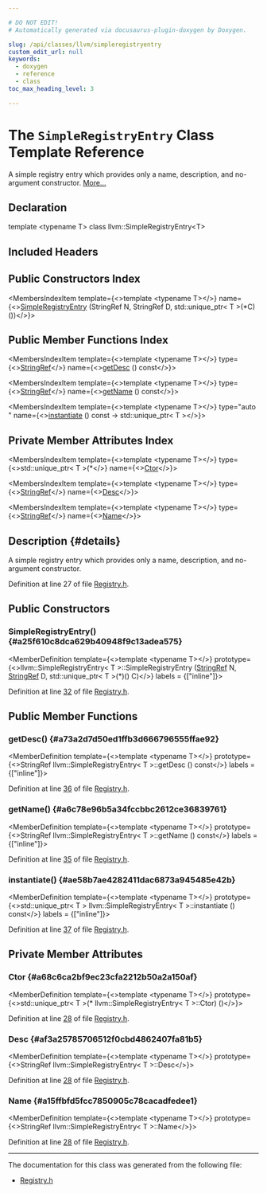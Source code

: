 ```yaml
---

# DO NOT EDIT!
# Automatically generated via docusaurus-plugin-doxygen by Doxygen.

slug: /api/classes/llvm/simpleregistryentry
custom_edit_url: null
keywords:
  - doxygen
  - reference
  - class
toc_max_heading_level: 3

---
```





# The `SimpleRegistryEntry` Class Template Reference

<DoxygenPage pluginConfig={pluginConfig}>

A simple registry entry which provides only a name, description, and no-argument constructor. <a href="#details">More...</a>

## Declaration

<CodeBlock>template &lt;typename T&gt;
class llvm::SimpleRegistryEntry&lt;T&gt;</CodeBlock>

## Included Headers

<IncludesList>
<IncludesListItem
  filePath="llvm/Support/Registry.h"
  permalink="/docs/api/files/include/include/llvm/include/llvm/support/registry-h"
  isLocal="true" />
</IncludesList>

## Public Constructors Index

<MembersIndex>

<MembersIndexItem
  template={<>template &lt;typename T&gt;</>}
  name={<><a href="#a25f610c8dca629b40948f9c13adea575">SimpleRegistryEntry</a> (StringRef N, StringRef D, std::unique&#95;ptr&lt; T &gt;(&#42;C)())</>}>
</MembersIndexItem>

</MembersIndex>

## Public Member Functions Index

<MembersIndex>

<MembersIndexItem
  template={<>template &lt;typename T&gt;</>}
  type={<><a href="/docs/api/classes/llvm/stringref">StringRef</a></>}
  name={<><a href="#a73a2d7d50ed1ffb3d666796555ffae92">getDesc</a> () const</>}>
</MembersIndexItem>

<MembersIndexItem
  template={<>template &lt;typename T&gt;</>}
  type={<><a href="/docs/api/classes/llvm/stringref">StringRef</a></>}
  name={<><a href="#a6c78e96b5a34fccbbc2612ce36839761">getName</a> () const</>}>
</MembersIndexItem>

<MembersIndexItem
  template={<>template &lt;typename T&gt;</>}
  type="auto "
  name={<><a href="#ae58b7ae4282411dac6873a945485e42b">instantiate</a> () const -&gt; std::unique&#95;ptr&lt; T &gt;</>}>
</MembersIndexItem>

</MembersIndex>

## Private Member Attributes Index

<MembersIndex>

<MembersIndexItem
  template={<>template &lt;typename T&gt;</>}
  type={<>std::unique&#95;ptr&lt; T &gt;(&#42;</>}
  name={<><a href="#a68c6ca2bf9ec23cfa2212b50a2a150af">Ctor</a></>}>
</MembersIndexItem>

<MembersIndexItem
  template={<>template &lt;typename T&gt;</>}
  type={<><a href="/docs/api/classes/llvm/stringref">StringRef</a></>}
  name={<><a href="#af3a25785706512f0cbd4862407fa81b5">Desc</a></>}>
</MembersIndexItem>

<MembersIndexItem
  template={<>template &lt;typename T&gt;</>}
  type={<><a href="/docs/api/classes/llvm/stringref">StringRef</a></>}
  name={<><a href="#a15ffbfd5fcc7850905c78cacadfedee1">Name</a></>}>
</MembersIndexItem>

</MembersIndex>

## Description {#details}

A simple registry entry which provides only a name, description, and no-argument constructor.

Definition at line 27 of file <a href="/docs/api/files/include/include/llvm/include/llvm/support/registry-h">Registry.h</a>.

<SectionDefinition>

## Public Constructors

### SimpleRegistryEntry() {#a25f610c8dca629b40948f9c13adea575}

<MemberDefinition
  template={<>template &lt;typename T&gt;</>}
  prototype={<>llvm::SimpleRegistryEntry&lt; T &gt;::SimpleRegistryEntry (<a href="/docs/api/classes/llvm/stringref">StringRef</a> N, <a href="/docs/api/classes/llvm/stringref">StringRef</a> D, std::unique&#95;ptr&lt; T &gt;(&#42;)() C)</>}
  labels = {["inline"]}>

Definition at line <a href="/docs/api/files/include/include/llvm/include/llvm/support/registry-h/#l00032">32</a> of file <a href="/docs/api/files/include/include/llvm/include/llvm/support/registry-h">Registry.h</a>.
</MemberDefinition>

</SectionDefinition>

<SectionDefinition>

## Public Member Functions

### getDesc() {#a73a2d7d50ed1ffb3d666796555ffae92}

<MemberDefinition
  template={<>template &lt;typename T&gt;</>}
  prototype={<>StringRef llvm::SimpleRegistryEntry&lt; T &gt;::getDesc () const</>}
  labels = {["inline"]}>

Definition at line <a href="/docs/api/files/include/include/llvm/include/llvm/support/registry-h/#l00036">36</a> of file <a href="/docs/api/files/include/include/llvm/include/llvm/support/registry-h">Registry.h</a>.
</MemberDefinition>

### getName() {#a6c78e96b5a34fccbbc2612ce36839761}

<MemberDefinition
  template={<>template &lt;typename T&gt;</>}
  prototype={<>StringRef llvm::SimpleRegistryEntry&lt; T &gt;::getName () const</>}
  labels = {["inline"]}>

Definition at line <a href="/docs/api/files/include/include/llvm/include/llvm/support/registry-h/#l00035">35</a> of file <a href="/docs/api/files/include/include/llvm/include/llvm/support/registry-h">Registry.h</a>.
</MemberDefinition>

### instantiate() {#ae58b7ae4282411dac6873a945485e42b}

<MemberDefinition
  template={<>template &lt;typename T&gt;</>}
  prototype={<>std::unique&#95;ptr&lt; T &gt; llvm::SimpleRegistryEntry&lt; T &gt;::instantiate () const</>}
  labels = {["inline"]}>

Definition at line <a href="/docs/api/files/include/include/llvm/include/llvm/support/registry-h/#l00037">37</a> of file <a href="/docs/api/files/include/include/llvm/include/llvm/support/registry-h">Registry.h</a>.
</MemberDefinition>

</SectionDefinition>

<SectionDefinition>

## Private Member Attributes

### Ctor {#a68c6ca2bf9ec23cfa2212b50a2a150af}

<MemberDefinition
  template={<>template &lt;typename T&gt;</>}
  prototype={<>std::unique&#95;ptr&lt; T &gt;(&#42; llvm::SimpleRegistryEntry&lt; T &gt;::Ctor) ()</>}>

Definition at line <a href="/docs/api/files/include/include/llvm/include/llvm/support/registry-h/#l00028">28</a> of file <a href="/docs/api/files/include/include/llvm/include/llvm/support/registry-h">Registry.h</a>.
</MemberDefinition>

### Desc {#af3a25785706512f0cbd4862407fa81b5}

<MemberDefinition
  template={<>template &lt;typename T&gt;</>}
  prototype={<>StringRef llvm::SimpleRegistryEntry&lt; T &gt;::Desc</>}>

Definition at line <a href="/docs/api/files/include/include/llvm/include/llvm/support/registry-h/#l00028">28</a> of file <a href="/docs/api/files/include/include/llvm/include/llvm/support/registry-h">Registry.h</a>.
</MemberDefinition>

### Name {#a15ffbfd5fcc7850905c78cacadfedee1}

<MemberDefinition
  template={<>template &lt;typename T&gt;</>}
  prototype={<>StringRef llvm::SimpleRegistryEntry&lt; T &gt;::Name</>}>

Definition at line <a href="/docs/api/files/include/include/llvm/include/llvm/support/registry-h/#l00028">28</a> of file <a href="/docs/api/files/include/include/llvm/include/llvm/support/registry-h">Registry.h</a>.
</MemberDefinition>

</SectionDefinition>

<hr/>

The documentation for this class was generated from the following file:

<ul>
<li><a href="/docs/api/files/include/include/llvm/include/llvm/support/registry-h">Registry.h</a></li>
</ul>

</DoxygenPage>
